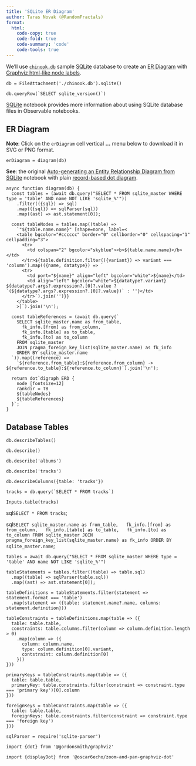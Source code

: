 ```yaml
---
title: 'SQLite ER Diagram'
author: Taras Novak (@RandomFractals)
format:
  html:
    code-copy: true
    code-fold: true
    code-summary: 'code'
    code-tools: true
---
```


We'll use [`chinook.db`](https://www.sqlitetutorial.net/sqlite-sample-database/) sample [SQLite](https://www.sqlite.org/about.html) database to create an [ER Diagram](https://en.wikipedia.org/wiki/Entity%E2%80%93relationship_model) with [Graphviz html-like node labels](https://graphviz.org/doc/info/shapes.html#html).

```ojs
db = FileAttachment('./chinook.db').sqlite()

db.queryRow(`SELECT sqlite_version()`)
```

[SQLite](https://observablehq.com/@observablehq/sqlite) notebook provides more information about using SQLite database files in Observable notebooks.

## ER Diagram

**Note**: Click on the `erDiagram` cell vertical **...** menu below to download it in SVG or PNG format.

```ojs
erDiagram = diagram(db)
```

**See**: the original [Auto-generating an Entity Relationship Diagram from SQLite](https://observablehq.com/@chriszs/auto-generating-an-entity-relationship-diagram-erd-from-sq) notebook with plain [record-based dot diagram](https://graphviz.org/doc/info/shapes.html#record).

```ojs
async function diagram(db) {
  const tables = (await db.query("SELECT * FROM sqlite_master WHERE type = 'table' AND name NOT LIKE 'sqlite_%'"))
    .filter(({sql}) => sql)
    .map(({sql}) => sqlParser(sql))
    .map((ast) => ast.statement[0]);

  const tableNodes = tables.map((table) =>
    `"${table.name.name}" [shape=none, label=<
    <table bgcolor="#cccccc" border="0" cellborder="0" cellspacing="1" cellpadding="3">
      <tr>
        <td colspan="2" bgcolor="skyblue"><b>${table.name.name}</b></td>
      </tr>${table.definition.filter(({variant}) => variant === 'column').map(({name, datatype}) => `
      <tr>
        <td port="${name}" align="left" bgcolor="white">${name}</td>
        <td align="left" bgcolor="white">${datatype?.variant} ${datatype?.args?.expression?.[0]?.value ? `(${datatype?.args?.expression?.[0]?.value})` : ''}</td>
      </tr>`).join('')}}
    </table>
    >]`).join('\n');

  const tableReferences = (await db.query(`
    SELECT sqlite_master.name as from_table,
      fk_info.[from] as from_column,
      fk_info.[table] as to_table,
      fk_info.[to] as to_column
    FROM sqlite_master
    JOIN pragma_foreign_key_list(sqlite_master.name) as fk_info
    ORDER BY sqlite_master.name
  `)).map((reference) =>
    `${reference.from_table}:${reference.from_column} -> ${reference.to_table}:${reference.to_column}`).join('\n');

  return dot`digraph ERD {
    node [fontsize=12]
    rankdir = TB
    ${tableNodes}
    ${tableReferences}
  }`;
}
```

## Database Tables

```ojs
db.describeTables()

db.describe()

db.describe('albums')

db.describe('tracks')

db.describeColumns({table: 'tracks'})

tracks = db.query(`SELECT * FROM tracks`)

Inputs.table(tracks)
```

sql`SELECT * FROM tracks`;

sql`SELECT sqlite_master.name as from_table,
  fk_info.[from] as from_column,
  fk_info.[table] as to_table,
  fk_info.[to] as to_column
FROM sqlite_master
JOIN pragma_foreign_key_list(sqlite_master.name) as fk_info
ORDER BY sqlite_master.name`;

```ojs
tables = await db.query("SELECT * FROM sqlite_master WHERE type = 'table' AND name NOT LIKE 'sqlite_%'")

tableStatements = tables.filter((table) => table.sql)
  .map((table) => sqlParser(table.sql))
  .map((ast) => ast.statement[0]);

tableDefinitions = tableStatements.filter(statement => statement.format === 'table')
  .map(statement => ({table: statement.name?.name, columns: statement.definition}))

tableConstraints = tableDefinitions.map(table => ({
  table: table.table,
  constraints: table.columns.filter(column => column.definition.length > 0)
    .map(column => ({
      column: column.name,
      type: column.definition[0].variant,
      contstraint: column.definition[0]
    }))
}))

primaryKeys = tableConstraints.map(table => ({
  table: table.table,
  primaryKey: table.constraints.filter(constraint => constraint.type === 'primary key')[0].column
}))

foreignKeys = tableConstraints.map(table => ({
  table: table.table,
  foreignKeys: table.constraints.filter(constraint => constraint.type === 'foreign key')
}))

sqlParser = require('sqlite-parser')

import {dot} from '@gordonsmith/graphviz'

import {displayDot} from '@oscar6echo/zoom-and-pan-graphviz-dot'
```
